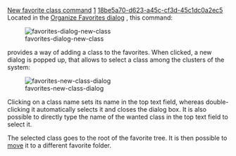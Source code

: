 [[Property:title|New favorite class command]]
[[Property:weight|1]]
[[Property:uuid|18be5a70-d623-a45c-cf3d-45c1dc0a2ec5]]
Located in the [[Organize favorites dialog|Organize Favorites dialog]] , this command:

[[Image:favorites-dialog-new-class]]

provides a way of adding a class to the favorites. When clicked, a new dialog is popped up, that allows to select a class among the clusters of the system: 

[[Image:favorites-new-class-dialog]]  

Clicking on a class name sets its name in the top text field, whereas double-clicking it automatically selects it and closes the dialog box. It is also possible to directly type the name of the wanted class in the top text field to select it.

The selected class goes to the root of the favorite tree. It is then possible to [[Move to Folder command|move]]  it to a different favorite folder. 

{{seealso|<br/>
[[Favorites tool|Favorite tool]]  <br/>
[[Favorites menu|Favorite menu]]  <br/>
}}




